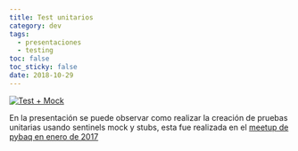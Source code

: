 ```yaml
---
title: Test unitarios
category: dev
tags:
  - presentaciones
  - testing
toc: false
toc_sticky: false
date: 2018-10-29
---
```


[![Test + Mock](../img/uploads/screenshot_20181029_235214.png)](https://scot3004.github.io/pymock)

En la presentación se puede observar como realizar la creación de pruebas unitarias usando sentinels mock y stubs, esta fue realizada en el [meetup de pybaq en enero de 2017](https://www.meetup.com/es-ES/pythonbaq/events/237160306/)
